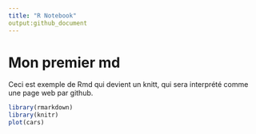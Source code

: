 ```yaml
---
title: "R Notebook"
output:github_document
---
```



# Mon premier md
Ceci est exemple de Rmd qui devient un knitt, qui sera interprété comme une page web par github. 

```r
library(rmarkdown)
library(knitr)
plot(cars)
```

